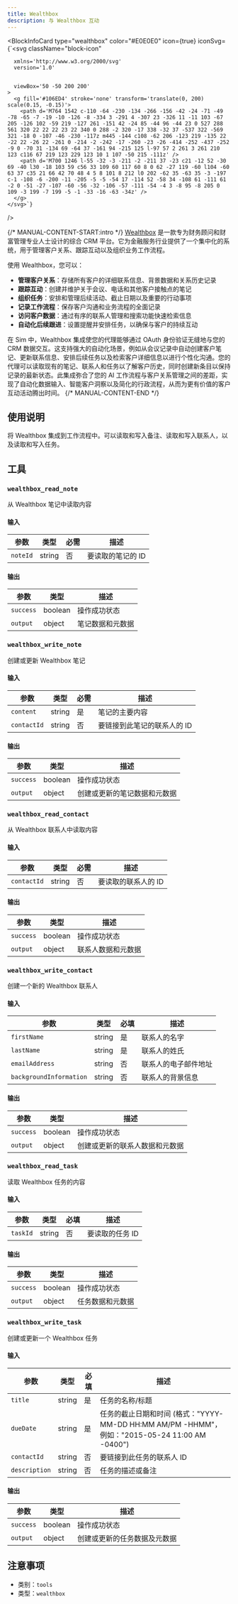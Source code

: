```yaml
---
title: Wealthbox
description: 与 Wealthbox 互动
---
```



<BlockInfoCard 
  type="wealthbox"
  color="#E0E0E0"
  icon={true}
  iconSvg={`<svg className="block-icon"
      
      xmlns='http://www.w3.org/2000/svg'
      version='1.0'
      
      
      viewBox='50 -50 200 200'
    >
      <g fill='#106ED4' stroke='none' transform='translate(0, 200) scale(0.15, -0.15)'>
        <path d='M764 1542 c-110 -64 -230 -134 -266 -156 -42 -24 -71 -49 -78 -65 -7 -19 -10 -126 -8 -334 3 -291 4 -307 23 -326 11 -11 103 -67 205 -126 102 -59 219 -127 261 -151 42 -24 85 -44 96 -44 23 0 527 288 561 320 22 22 22 23 22 340 0 288 -2 320 -17 338 -32 37 -537 322 -569 321 -18 0 -107 -46 -230 -117z m445 -144 c108 -62 206 -123 219 -135 22 -22 22 -26 22 -261 0 -214 -2 -242 -17 -260 -23 -26 -414 -252 -437 -252 -9 0 -70 31 -134 69 -64 37 -161 94 -215 125 l-97 57 2 261 3 261 210 123 c116 67 219 123 229 123 10 1 107 -50 215 -111z' />
        <path d='M700 1246 l-55 -32 -3 -211 -2 -211 37 -23 c21 -12 52 -30 69 -40 l30 -18 103 59 c56 33 109 60 117 60 8 0 62 -27 119 -60 l104 -60 63 37 c35 21 66 42 70 48 4 5 8 101 8 212 l0 202 -62 35 -63 35 -3 -197 c-1 -108 -6 -200 -11 -205 -5 -5 -54 17 -114 52 -58 34 -108 61 -111 61 -2 0 -51 -27 -107 -60 -56 -32 -106 -57 -111 -54 -4 3 -8 95 -8 205 0 109 -3 199 -7 199 -5 -1 -33 -16 -63 -34z' />
      </g>
    </svg>`}
/>

{/* MANUAL-CONTENT-START:intro */}
[Wealthbox](https://www.wealthbox.com/) 是一款专为财务顾问和财富管理专业人士设计的综合 CRM 平台。它为金融服务行业提供了一个集中化的系统，用于管理客户关系、跟踪互动以及组织业务工作流程。

使用 Wealthbox，您可以：

- **管理客户关系**：存储所有客户的详细联系信息、背景数据和关系历史记录
- **跟踪互动**：创建并维护关于会议、电话和其他客户接触点的笔记
- **组织任务**：安排和管理后续活动、截止日期以及重要的行动事项
- **记录工作流程**：保存客户沟通和业务流程的全面记录
- **访问客户数据**：通过有序的联系人管理和搜索功能快速检索信息
- **自动化后续跟进**：设置提醒并安排任务，以确保与客户的持续互动

在 Sim 中，Wealthbox 集成使您的代理能够通过 OAuth 身份验证无缝地与您的 CRM 数据交互。这支持强大的自动化场景，例如从会议记录中自动创建客户笔记、更新联系信息、安排后续任务以及检索客户详细信息以进行个性化沟通。您的代理可以读取现有的笔记、联系人和任务以了解客户历史，同时创建新条目以保持记录的最新状态。此集成弥合了您的 AI 工作流程与客户关系管理之间的差距，实现了自动化数据输入、智能客户洞察以及简化的行政流程，从而为更有价值的客户互动活动腾出时间。
{/* MANUAL-CONTENT-END */}

## 使用说明

将 Wealthbox 集成到工作流程中。可以读取和写入备注、读取和写入联系人，以及读取和写入任务。

## 工具

### `wealthbox_read_note`

从 Wealthbox 笔记中读取内容

#### 输入

| 参数 | 类型 | 必需 | 描述 |
| --------- | ---- | -------- | ----------- |
| `noteId` | string | 否 | 要读取的笔记的 ID |

#### 输出

| 参数 | 类型 | 描述 |
| --------- | ---- | ----------- |
| `success` | boolean | 操作成功状态 |
| `output` | object | 笔记数据和元数据 |

### `wealthbox_write_note`

创建或更新 Wealthbox 笔记

#### 输入

| 参数 | 类型 | 必需 | 描述 |
| --------- | ---- | -------- | ----------- |
| `content` | string | 是 | 笔记的主要内容 |
| `contactId` | string | 否 | 要链接到此笔记的联系人的 ID |

#### 输出

| 参数 | 类型 | 描述 |
| --------- | ---- | ----------- |
| `success` | boolean | 操作成功状态 |
| `output` | object | 创建或更新的笔记数据和元数据 |

### `wealthbox_read_contact`

从 Wealthbox 联系人中读取内容

#### 输入

| 参数 | 类型 | 必需 | 描述 |
| --------- | ---- | -------- | ----------- |
| `contactId` | string | 否 | 要读取的联系人的 ID |

#### 输出

| 参数 | 类型 | 描述 |
| --------- | ---- | ----------- |
| `success` | boolean | 操作成功状态 |
| `output` | object | 联系人数据和元数据 |

### `wealthbox_write_contact`

创建一个新的 Wealthbox 联系人

#### 输入

| 参数 | 类型 | 必填 | 描述 |
| --------- | ---- | -------- | ----------- |
| `firstName` | string | 是 | 联系人的名字 |
| `lastName` | string | 是 | 联系人的姓氏 |
| `emailAddress` | string | 否 | 联系人的电子邮件地址 |
| `backgroundInformation` | string | 否 | 联系人的背景信息 |

#### 输出

| 参数 | 类型 | 描述 |
| --------- | ---- | ----------- |
| `success` | boolean | 操作成功状态 |
| `output` | object | 创建或更新的联系人数据和元数据 |

### `wealthbox_read_task`

读取 Wealthbox 任务的内容

#### 输入

| 参数 | 类型 | 必填 | 描述 |
| --------- | ---- | -------- | ----------- |
| `taskId` | string | 否 | 要读取的任务 ID |

#### 输出

| 参数 | 类型 | 描述 |
| --------- | ---- | ----------- |
| `success` | boolean | 操作成功状态 |
| `output` | object | 任务数据和元数据 |

### `wealthbox_write_task`

创建或更新一个 Wealthbox 任务

#### 输入

| 参数 | 类型 | 必填 | 描述 |
| --------- | ---- | -------- | ----------- |
| `title` | string | 是 | 任务的名称/标题 |
| `dueDate` | string | 是 | 任务的截止日期和时间 \(格式："YYYY-MM-DD HH:MM AM/PM -HHMM"，例如："2015-05-24 11:00 AM -0400"\) |
| `contactId` | string | 否 | 要链接到此任务的联系人 ID |
| `description` | string | 否 | 任务的描述或备注 |

#### 输出

| 参数       | 类型   | 描述                 |
| --------- | ---- | ------------------ |
| `success` | boolean | 操作成功状态         |
| `output` | object  | 创建或更新的任务数据及元数据 |

## 注意事项

- 类别：`tools`
- 类型：`wealthbox`
